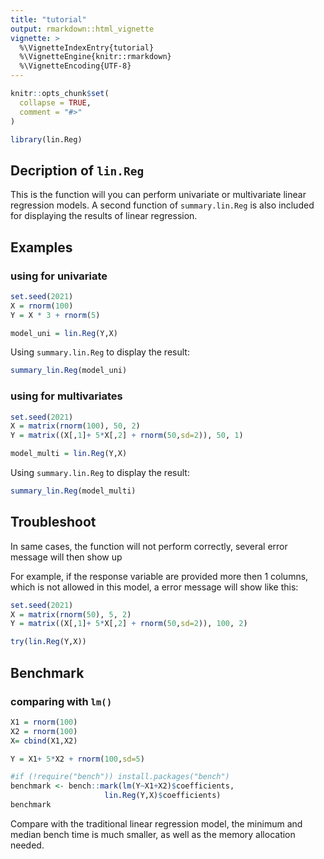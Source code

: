 ```yaml
---
title: "tutorial"
output: rmarkdown::html_vignette
vignette: >
  %\VignetteIndexEntry{tutorial}
  %\VignetteEngine{knitr::rmarkdown}
  %\VignetteEncoding{UTF-8}
---
```


```r
knitr::opts_chunk$set(
  collapse = TRUE,
  comment = "#>"
)
```

```r
library(lin.Reg)
```

## Decription of `lin.Reg`
This is the function will you can perform univariate or multivariate linear regression models. A second function of `summary.lin.Reg` is also included for displaying the results of linear regression.

## Examples
### using for univariate
```r
set.seed(2021)
X = rnorm(100)
Y = X * 3 + rnorm(5)

model_uni = lin.Reg(Y,X)
```

Using `summary.lin.Reg` to display the result:
```r
summary_lin.Reg(model_uni)
```


### using for multivariates
```r
set.seed(2021)
X = matrix(rnorm(100), 50, 2)
Y = matrix((X[,1]+ 5*X[,2] + rnorm(50,sd=2)), 50, 1)

model_multi = lin.Reg(Y,X)
```

Using `summary.lin.Reg` to display the result:
```r
summary_lin.Reg(model_multi)
```

## Troubleshoot
In same cases, the function will not perform correctly, several error message will then show up

For example, if the response variable are provided more then 1 columns, which is not allowed in this model, a error message will show like this:
```r
set.seed(2021)
X = matrix(rnorm(50), 5, 2)
Y = matrix((X[,1]+ 5*X[,2] + rnorm(50,sd=2)), 100, 2)

try(lin.Reg(Y,X))
```


## Benchmark
### comparing with `lm()`
```r
X1 = rnorm(100)
X2 = rnorm(100)
X= cbind(X1,X2)

Y = X1+ 5*X2 + rnorm(100,sd=5)

#if (!require("bench")) install.packages("bench")
benchmark <- bench::mark(lm(Y~X1+X2)$coefficients, 
                     lin.Reg(Y,X)$coefficients)
benchmark
```

Compare with the traditional linear regression model, the minimum and median bench time is much smaller, as well as the memory allocation needed.
















